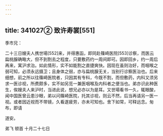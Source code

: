 ```yaml
---
---
---
```

title: 341027② 致许寿裳[551]
---




季巿兄：

二十三日嫂夫人携世瑒[552]来，并得惠函，即同赴篠崎医院[553]诊察，而医云扁桃腺确略大，但不到割去之程度，只要敷药约一周间即可。因即回乡，约一周后再来，寓沪求治。如此情形，实不如能割之直捷爽快。因现在虽则治好，而咽喉之弱可知，必须永远摄卫；且身体之弱，亦与扁桃腺无关，当别行诊察医治也。后来细想，前之所以往篠崎医院者，只因其有专科，今既不割，而但敷药，内科又须另求一医诊视，所费颇多，实不如另觅一兼医咽喉及内科者之便当也。弟亦识此种医生，俟嫂夫人来沪时，当进此说，想兄必亦以为是耳。又世瑒看书一久，辄眼酸，闻中国医曾云患沙眼，弟以问篠崎医院，托其诊视，则云不然，后当再请另一医一视。或者因近视而不带镜，久看遂疲劳，亦未可知也。舍下如常，可释远念。匆布，即请

道安。

弟飞 顿首 十月二十七日